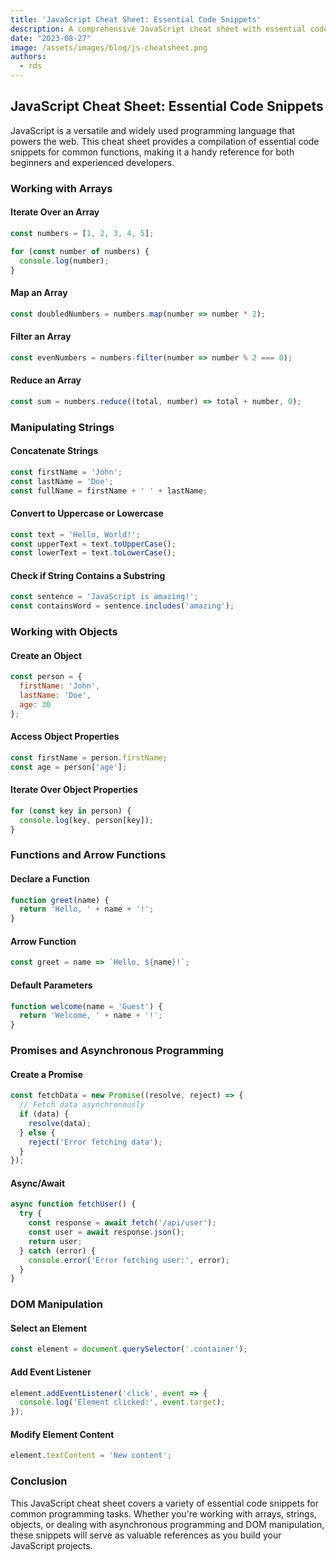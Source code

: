 ```yaml
---
title: 'JavaScript Cheat Sheet: Essential Code Snippets'
description: A comprehensive JavaScript cheat sheet with essential code snippets for common functions.
date: "2023-08-27"
image: /assets/images/blog/js-cheatsheet.png
authors:
  - rds
---
```


## JavaScript Cheat Sheet: Essential Code Snippets

JavaScript is a versatile and widely used programming language that powers the web. This cheat sheet provides a compilation of essential code snippets for common functions, making it a handy reference for both beginners and experienced developers.

### Working with Arrays

#### Iterate Over an Array

```javascript
const numbers = [1, 2, 3, 4, 5];

for (const number of numbers) {
  console.log(number);
}
```

#### Map an Array

```javascript
const doubledNumbers = numbers.map(number => number * 2);
```

#### Filter an Array

```javascript
const evenNumbers = numbers.filter(number => number % 2 === 0);
```

#### Reduce an Array

```javascript
const sum = numbers.reduce((total, number) => total + number, 0);
```

### Manipulating Strings

#### Concatenate Strings

```javascript
const firstName = 'John';
const lastName = 'Doe';
const fullName = firstName + ' ' + lastName;
```

#### Convert to Uppercase or Lowercase

```javascript
const text = 'Hello, World!';
const upperText = text.toUpperCase();
const lowerText = text.toLowerCase();
```

#### Check if String Contains a Substring

```javascript
const sentence = 'JavaScript is amazing!';
const containsWord = sentence.includes('amazing');
```

### Working with Objects

#### Create an Object

```javascript
const person = {
  firstName: 'John',
  lastName: 'Doe',
  age: 30
};
```

#### Access Object Properties

```javascript
const firstName = person.firstName;
const age = person['age'];
```

#### Iterate Over Object Properties

```javascript
for (const key in person) {
  console.log(key, person[key]);
}
```

### Functions and Arrow Functions

#### Declare a Function

```javascript
function greet(name) {
  return 'Hello, ' + name + '!';
}
```

#### Arrow Function

```javascript
const greet = name => `Hello, ${name}!`;
```

#### Default Parameters

```javascript
function welcome(name = 'Guest') {
  return 'Welcome, ' + name + '!';
}
```

### Promises and Asynchronous Programming

#### Create a Promise

```javascript
const fetchData = new Promise((resolve, reject) => {
  // Fetch data asynchronously
  if (data) {
    resolve(data);
  } else {
    reject('Error fetching data');
  }
});
```

#### Async/Await

```javascript
async function fetchUser() {
  try {
    const response = await fetch('/api/user');
    const user = await response.json();
    return user;
  } catch (error) {
    console.error('Error fetching user:', error);
  }
}
```

### DOM Manipulation

#### Select an Element

```javascript
const element = document.querySelector('.container');
```

#### Add Event Listener

```javascript
element.addEventListener('click', event => {
  console.log('Element clicked:', event.target);
});
```

#### Modify Element Content

```javascript
element.textContent = 'New content';
```

### Conclusion

This JavaScript cheat sheet covers a variety of essential code snippets for common programming tasks. Whether you're working with arrays, strings, objects, or dealing with asynchronous programming and DOM manipulation, these snippets will serve as valuable references as you build your JavaScript projects.

